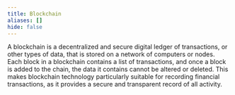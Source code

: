 ```yaml
---
title: Blockchain
aliases: []
hide: false
---
```


A blockchain is a decentralized and secure digital ledger of transactions, or other types of data, that is stored on a network of computers or nodes. Each block in a blockchain contains a list of transactions, and once a block is added to the chain, the data it contains cannot be altered or deleted. This makes blockchain technology particularly suitable for recording financial transactions, as it provides a secure and transparent record of all activity.

